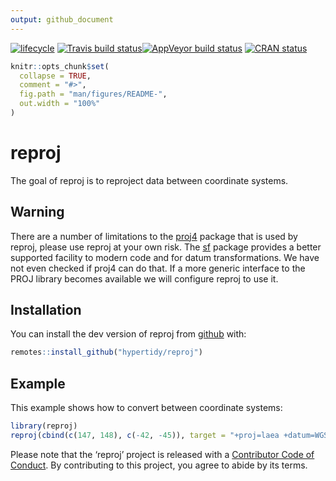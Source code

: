```yaml
---
output: github_document
---
```



<!-- README.md is generated from README.Rmd. Please edit that file -->

  [![lifecycle](https://img.shields.io/badge/lifecycle-experimental-orange.svg)](https://www.tidyverse.org/lifecycle/#experimental) [![Travis build status](https://travis-ci.org/hyptidy/reproj.svg?branch=master)](https://travis-ci.org/hypertidy/reproj)[![AppVeyor build status](https://ci.appveyor.com/api/projects/status/github/mdsumner/reproj?branch=master&svg=true)](https://ci.appveyor.com/project/mdsumner/reproj)  [![CRAN status](https://www.r-pkg.org/badges/version/reproj)](https://cran.r-project.org/package=reproj)

```r
knitr::opts_chunk$set(
  collapse = TRUE,
  comment = "#>",
  fig.path = "man/figures/README-",
  out.width = "100%"
)
```
# reproj

The goal of reproj is to reproject data between coordinate systems. 


## Warning

There are a number of limitations to the [proj4](https://CRAN.r-project.org/package=proj4) package that is used by reproj, please use reproj at your own risk. The [sf](https://CRAN.r-project.org/package=sf) package provides a better supported facility to modern code and for datum transformations. We have not even checked if proj4 can do that. If a more generic interface to the PROJ library becomes available we will configure reproj to use it. 

## Installation

You can install the dev version of reproj from [github](https://github.com/hypertidy/reproj/) with:

```r
remotes::install_github("hypertidy/reproj")
```

## Example

This example shows how to convert between coordinate systems: 

```r
library(reproj)
reproj(cbind(c(147, 148), c(-42, -45)), target = "+proj=laea +datum=WGS84", source = 4326)

```


Please note that the 'reproj' project is released with a [Contributor Code of Conduct](CODE_OF_CONDUCT.md). By contributing to this project, you agree to abide by its terms.

